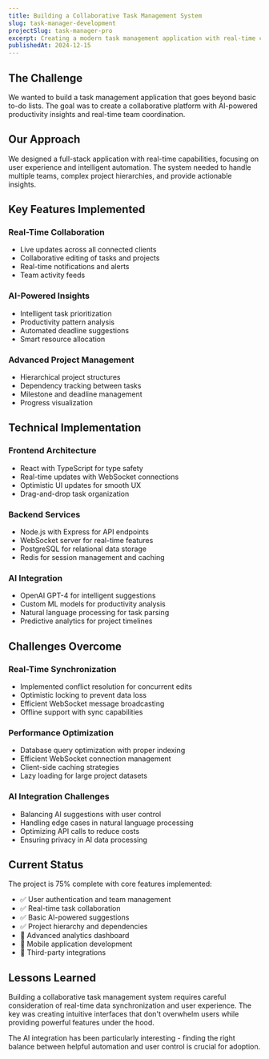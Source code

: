 ```yaml
---
title: Building a Collaborative Task Management System
slug: task-manager-development
projectSlug: task-manager-pro
excerpt: Creating a modern task management application with real-time collaboration and AI-powered insights
publishedAt: 2024-12-15
---
```


## The Challenge

We wanted to build a task management application that goes beyond basic to-do lists. The goal was to create a collaborative platform with AI-powered productivity insights and real-time team coordination.

## Our Approach

We designed a full-stack application with real-time capabilities, focusing on user experience and intelligent automation. The system needed to handle multiple teams, complex project hierarchies, and provide actionable insights.

## Key Features Implemented

### Real-Time Collaboration
- Live updates across all connected clients
- Collaborative editing of tasks and projects
- Real-time notifications and alerts
- Team activity feeds

### AI-Powered Insights
- Intelligent task prioritization
- Productivity pattern analysis
- Automated deadline suggestions
- Smart resource allocation

### Advanced Project Management
- Hierarchical project structures
- Dependency tracking between tasks
- Milestone and deadline management
- Progress visualization

## Technical Implementation

### Frontend Architecture
- React with TypeScript for type safety
- Real-time updates with WebSocket connections
- Optimistic UI updates for smooth UX
- Drag-and-drop task organization

### Backend Services
- Node.js with Express for API endpoints
- WebSocket server for real-time features
- PostgreSQL for relational data storage
- Redis for session management and caching

### AI Integration
- OpenAI GPT-4 for intelligent suggestions
- Custom ML models for productivity analysis
- Natural language processing for task parsing
- Predictive analytics for project timelines

## Challenges Overcome

### Real-Time Synchronization
- Implemented conflict resolution for concurrent edits
- Optimistic locking to prevent data loss
- Efficient WebSocket message broadcasting
- Offline support with sync capabilities

### Performance Optimization
- Database query optimization with proper indexing
- Efficient WebSocket connection management
- Client-side caching strategies
- Lazy loading for large project datasets

### AI Integration Challenges
- Balancing AI suggestions with user control
- Handling edge cases in natural language processing
- Optimizing API calls to reduce costs
- Ensuring privacy in AI data processing

## Current Status

The project is 75% complete with core features implemented:
- ✅ User authentication and team management
- ✅ Real-time task collaboration
- ✅ Basic AI-powered suggestions
- ✅ Project hierarchy and dependencies
- 🔄 Advanced analytics dashboard
- 🔄 Mobile application development
- 🔄 Third-party integrations

## Lessons Learned

Building a collaborative task management system requires careful consideration of real-time data synchronization and user experience. The key was creating intuitive interfaces that don't overwhelm users while providing powerful features under the hood.

The AI integration has been particularly interesting - finding the right balance between helpful automation and user control is crucial for adoption.
